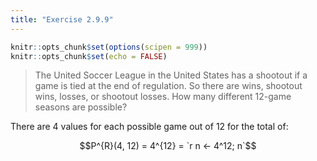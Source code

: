 ```yaml
---
title: "Exercise 2.9.9"
---
```


```r
knitr::opts_chunk$set(options(scipen = 999))
knitr::opts_chunk$set(echo = FALSE)
```

> The United Soccer League in the United States has a shootout if a game is tied at the end of regulation. So there are wins, shootout wins, losses, or shootout losses. How many different 12-game seasons are possible?

There are 4 values for each possible game out of 12 for the total of:

$$P^{R}(4, 12) = 4^{12} = `r n <- 4^12; n`$$